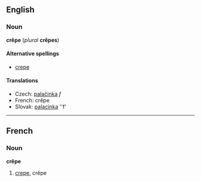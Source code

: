 ==English==
=== Noun ===
'''crêpe''' (''plural'' '''crêpes''')

====Alternative spellings====
*[[crepe]]

==== Translations ====
*Czech: [[palačinka]] ''f''
*French: crêpe
*Slovak: [[palacinka]] ''f'

----

==French==
===Noun===
'''crêpe'''

# [[crepe]], crêpe